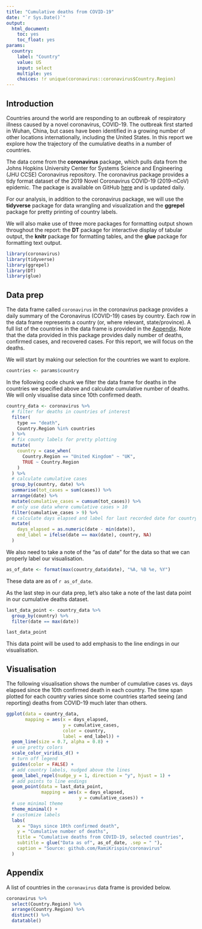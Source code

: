 ```yaml
---
title: "Cumulative deaths from COVID-19"
date: "`r Sys.Date()`"
output: 
  html_document: 
    toc: yes
    toc_float: yes
params: 
  country:
    label: "Country"
    value: US
    input: select
    multiple: yes
    choices: !r unique(coronavirus::coronavirus$Country.Region)
---
```


## Introduction

Countries around the world are responding to an outbreak of respiratory illness caused by a novel coronavirus, COVID-19. The outbreak first started in Wuhan, China, but cases have been identified in a growing number of other locations internationally, including the United States. In this report we explore how the trajectory of the cumulative deaths in a number of countries.

The data come from the **coronavirus** package, which pulls data from the Johns Hopkins University Center for Systems Science and Engineering (JHU CCSE) Coronavirus repository. The coronavirus package provides a tidy format dataset of the 2019 Novel Coronavirus COVID-19 (2019-nCoV) epidemic. The package is available on GitHub [here](https://github.com/RamiKrispin/coronavirus) and is updated daily.

For our analysis, in addition to the coronavirus package, we will use the **tidyverse** package for data wrangling and visualization and the **ggrepel** package for pretty printing of country labels.

We will also make use of three more packages for formatting output shown throughout the report: 
the **DT** package for interactive display of tabular output, the **knitr** package for formatting tables, and the **glue** package for formatting text output.

```r
library(coronavirus)
library(tidyverse)
library(ggrepel)
library(DT)
library(glue)
```

## Data prep

The data frame called `coronavirus` in the coronavirus package provides a daily summary of the Coronavirus (COVID-19) cases by country. Each row in the data frame represents a country (or, where relevant, state/province). A full list of the countries in the data frame is provided in the [Appendix]. Note that the data provided in this package provides daily number of deaths, confirmed cases, and recovered cases. For this report, we will focus on the deaths. 

We will start by making our selection for the countries we want to explore.

```r
countries <- params$country
```

In the following code chunk we filter the data frame for deaths in the countries we specified above and calculate cumulative number of deaths. We will only visualise data since 10th confirmed death. 

```r
country_data <- coronavirus %>%
  # filter for deaths in countries of interest
  filter(
    type == "death",
    Country.Region %in% countries
  ) %>%
  # fix county labels for pretty plotting
  mutate(
    country = case_when(
      Country.Region == "United Kingdom" ~ "UK",
      TRUE ~ Country.Region
    )
  ) %>%
  # calculate cumulative cases
  group_by(country, date) %>%
  summarise(tot_cases = sum(cases)) %>%
  arrange(date) %>%
  mutate(cumulative_cases = cumsum(tot_cases)) %>%
  # only use data where cumulative cases > 10
  filter(cumulative_cases > 9) %>%
  # calculate days elapsed and label for last recorded date for country
  mutate(
    days_elapsed = as.numeric(date - min(date)),
    end_label = ifelse(date == max(date), country, NA)
  )
```

We also need to take a note of the "as of date" for the data so that we can properly label our visualisation.

```r
as_of_date <- format(max(country_data$date), "%A, %B %e, %Y")
```

These data are as of `r as_of_date`.

As the last step in our data prep, let's also take a note of the last data point in our cumulative deaths dataset.

```r
last_data_point <- country_data %>%
  group_by(country) %>%
  filter(date == max(date))

last_data_point
```

This data point will be used to add emphasis to the line endings in our visualisation.

## Visualisation

The following visualisation shows the number of cumulative cases vs. days elapsed since the 10th confirmed death in each country. The time span plotted for each country varies since some countries started seeing (and reporting) deaths from COVID-19 much later than others.

```r
ggplot(data = country_data, 
       mapping = aes(x = days_elapsed, 
                     y = cumulative_cases, 
                     color = country, 
                     label = end_label)) +
  geom_line(size = 0.7, alpha = 0.8) +
  # use pretty colors
  scale_color_viridis_d() +
  # turn off legend
  guides(color = FALSE) +
  # add country labels, nudged above the lines
  geom_label_repel(nudge_y = 1, direction = "y", hjust = 1) + 
  # add points to line endings
  geom_point(data = last_data_point, 
             mapping = aes(x = days_elapsed, 
                           y = cumulative_cases)) +
  # use minimal theme
  theme_minimal() +
  # customize labels
  labs(
    x = "Days since 10th confirmed death",
    y = "Cumulative number of deaths",
    title = "Cumulative deaths from COVID-19, selected countries",
    subtitle = glue("Data as of", as_of_date, .sep = " "),
    caption = "Source: github.com/RamiKrispin/coronavirus"
  )
```

## Appendix

A list of countries in the `coronavirus` data frame is provided below.

```r
coronavirus %>%
  select(Country.Region) %>%
  arrange(Country.Region) %>%
  distinct() %>%
  datatable()
```

